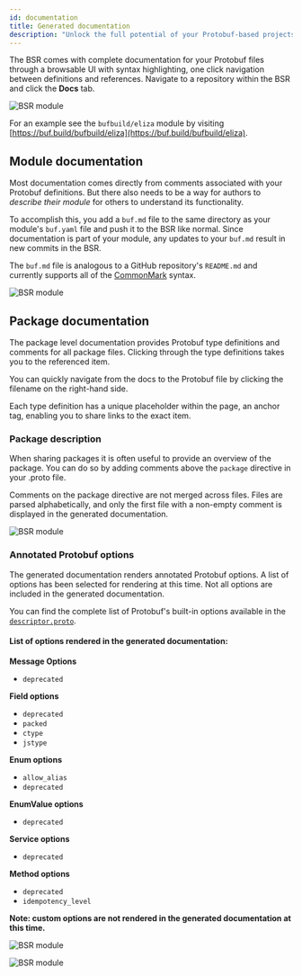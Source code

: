 ```yaml
---
id: documentation
title: Generated documentation
description: "Unlock the full potential of your Protobuf-based projects with comprehensive documentation in Buf Schema Registry - Learn how to use the documentation feature to improve your workflow, and take your development to the next level."
---
```




The BSR comes with complete documentation for your Protobuf files through a
browsable UI with syntax highlighting, one click navigation between definitions
and references. Navigate to a repository within the BSR and click the **Docs**
tab.

<Image
    alt="BSR module"
    src="/img/bsr/gen_docs-3.png"
    caption="The documentation link in the BSR interface"
/>

For an example see the `bufbuild/eliza` module by visiting
[https://buf.build/bufbuild/eliza](https://buf.build/bufbuild/eliza).

## Module documentation

Most documentation comes directly from comments associated with your Protobuf
definitions. But there also needs to be a way for authors to _describe their
module_ for others to understand its functionality.

To accomplish this, you add a `buf.md` file to the same directory as your
module's `buf.yaml` file and push it to the BSR like normal. Since documentation
is part of your module, any updates to your `buf.md` result in new commits in
the BSR.

The `buf.md` file is analogous to a GitHub repository's `README.md` and
currently supports all of the [CommonMark](https://commonmark.org) syntax.

<Image
    alt="BSR module"
    src="/img/bsr/gen_docs-2.png"
    caption="Documentation generated from Markdown"
/>

## Package documentation

The package level documentation provides Protobuf type definitions and comments
for all package files. Clicking through the type definitions takes you to the
referenced item.

You can quickly navigate from the docs to the Protobuf file by clicking the
filename on the right-hand side.

Each type definition has a unique placeholder within the page, an anchor tag,
enabling you to share links to the exact item.

### Package description

When sharing packages it is often useful to provide an overview of the package.
You can do so by adding comments above the `package` directive in your .proto
file.

Comments on the package directive are not merged across files. Files are parsed
alphabetically, and only the first file with a non-empty comment is displayed in
the generated documentation.

<Image
    alt="BSR module"
    src="/img/bsr/gen_docs-1_v2.png"
    caption="Generated package documentation"
/>

### Annotated Protobuf options

The generated documentation renders annotated Protobuf options. A list of options has been selected for rendering at this time. Not all options are included in the generated documentation.

You can find the complete list of Protobuf's built-in options available in the [`descriptor.proto`](https://github.com/protocolbuffers/protobuf/blob/main/src/google/protobuf/descriptor.proto#L312).

#### List of options rendered in the generated documentation:

**Message Options**
 - `deprecated`

**Field options**
 - `deprecated`
 - `packed`
 - `ctype`
 - `jstype`

**Enum options**
 - `allow_alias`
 - `deprecated`

**EnumValue options**
 - `deprecated`

**Service options**
 - `deprecated`

**Method options**
 - `deprecated`
 - `idempotency_level`

**Note: custom options are not rendered in the generated documentation at this time.**

<Image
    alt="BSR module"
    src="/img/bsr/gen_docs-4.png"
    caption="Deprecated option rendered in the index"
/>

<Image
    alt="BSR module"
    src="/img/bsr/gen_docs-5.png"
    caption="Options rendered in source code style"
/>

